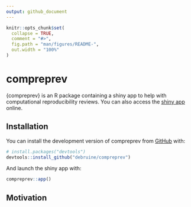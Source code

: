 ```yaml
---
output: github_document
---
```


<!-- README.md is generated from README.Rmd. Please edit that file -->

```r
knitr::opts_chunk$set(
  collapse = TRUE,
  comment = "#>",
  fig.path = "man/figures/README-",
  out.width = "100%"
)
```

# compreprev

<!-- badges: start -->
<!-- badges: end -->

{compreprev} is an R package containing a shiny app to help with computational reproducibility reviews. You can also access the [shiny app](https://rstudio-connect.psy.gla.ac.uk/compreprev) online.

## Installation

You can install the development version of compreprev from [GitHub](https://github.com/) with:

``` r
# install.packages("devtools")
devtools::install_github("debruine/compreprev")
```

And launch the shiny app with:

``` r
compreprev::app()
```

## Motivation


